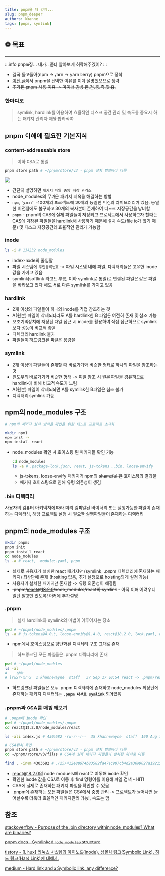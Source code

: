 ```yaml
---
title: pnpm을 더 깊게...
slug: pnpm_deeper
authors: khanne
tags: [pnpm, symlink]
---
```


## ⚽️ 목표

---

:::info pnpm쟝... 내가.. 좀더 알아보게 허락해주겠어?
:::

- 결국 돌고돌아(npm -> yarn -> yarn berry) pnpm으로 정착
- [이전 글](/2022-07-24/1.pnpm_yarn.mdx)에서 pnpm을 선택한 이유를 이미 설명했으므로 생략
- ~~추가된 pnpm 사용 이유 -> 마이너 감성 완.전.충.족.앗.흥.~~

<!--truncate-->

### 한마디로

> symlink, hardlink를 이용하여 효율적인 디스크 공간 관리 및 속도를 중요시 하는 패키지 관리자 ~~제일 합리적여~~

## pnpm 이해에 필요한 기본지식

### content-addressable store

> 이하 CSA로 통일

```bash
pnpm store path # ~/pnpm/store/v3 - pnpm 설치 방법마다 다름
```

![](https://iwannaberealnerd.notion.site/image/https%3A%2F%2Fs3-us-west-2.amazonaws.com%2Fsecure.notion-static.com%2F2781d7bb-0ca3-411b-9a76-19657b265c71%2FScreen_Shot_2022-09-18_at_11.22.55_PM.png?table=block&id=0b7f395b-8c58-4132-8109-42fbdefc7ec2&spaceId=35999598-bd0e-4e04-a70a-5396c69f115f&width=1510&userId=&cache=v2)

- 간단히 설명하면 `패키지 파일 중앙 저장 관리소`
- node_modules의 무거운 패키지 지옥을 해결하는 방법
- `npm`, `yarn`` -100개의 프로젝트에 30개의 동일한 버전의 라이브러리가 있음, 동일한 버전임에도 불구하고 30개의 복사본이 존재하여 디스크 저장공간을 낭비함
- `pnpm` - pnpm의 CAS에 실제 파일들이 저장되고 프로젝트에서 사용하고자 할때는 CAS에 저장된 파일들을 hardlink해 사용하기 때문에 설치 속도(file io가 없기 때문) 및 디스크 저장공간의 효율적인 관리가 가능함

### inode

```bash
ls -i # 138232 node_modules
```

- index-node의 줄임말
- 파일 시스템에 `주민등록번호` -> 파일 시스템 내에 파일, 디렉터리들은 고유한 inode 값을 가지고 있음
- symlink(softlink 라고도 부름, 이하 symlink로 통일)로 연결된 파일은 같은 파일을 바라보고 있다 해도 서로 다른 symlink를 가지고 있음

### hardlink

- 2개 이상의 파일들이 하나의 inode를 직접 참조하는 것
- A(원본) 파일이 삭제되더라도 A를 hardlink한 B 파일은 여전히 존재 및 참조 가능
- 보조기억장치에 저장된 파일 접근 시 inode를 활용하여 직접 접근하므로 symlink보다 성능이 비교적 좋음
- 디렉터리 hardlink 불가
- 파일들이 하드링크된 파일은 용량을

### symlink

- 2개 이상의 파일들이 존재할 때 바로가기와 비슷한 형태로 하나의 파일을 참조하는 것
- 윈도우의 바로가기와 비슷한 형태 -> 파일 참조 시 원본 파일을 경유하므로 hardlink에 비해 비교적 속도가 느림
- A(원본) 파일이 삭제되되면 A를 symlink한 B파일은 참조 불가
- 디렉터리 symlink 가능

## npm의 node_modules 구조

```bash
# npm의 패키지 설치 방식을 확인을 위한 테스트 프로젝트 초기화

mkdir npm1
npm init -y
npm install react
```

- node_modules 확인 시 호이스팅 된 패키지들 확인 가능

  ```bash
  cd node_modules
  ls -a # .package-lock.json, react, js-tokens ,.bin, loose-envify
  ```

  - js-tokens, loose-envify 패키지가 npm의 ~~shameful 한~~ 호이스팅의 결과물
  - 패키지 호이스팅으로 인해 유령 의존성이 생김

### .bin 디렉터리

사용자의 컴퓨터 아키텍쳐에 따라 미리 컴파일된 바이너리 또는 실행가능한 파일이 존재하는 디렉터리, 해당 프로젝트 실행 시 필요한 실행파일들이 존재하는 디렉터리

## pnpm의 node_modules 구조

```bash
mkdir pnpm1
pnpm init
pnpm install react
cd node_modules
ls -a # react, .modules.yaml, pnpm
```

- 실제로 사용자가 설치한 react 패키지만 (symlink, .pnpm 디렉터리에 존재하는 패키지) 최상단에 존재 (hositing 없음, 추가 설정으로 hoisting되게 설정 가능)
- 사용자가 설치한 패키지만 존재함 -> 유령 의존성이 해결됨
- ~~.pnpm/react@18.2.0/node_modules/react의 symlink~~ - 아직 이해 어려우니 일단 알고만 있도록! 아래에 추가설명

### .pnpm

> 실제 hardlink와 symlink의 마법이 이루어지는 장소

```bash
pwd # ~/pnpm1/node_modules/.pnpm
ls -a # js-tokens@4.0.0, loose-envify@1.4.0, react@18.2.0, lock.yaml, node_modules
```

- npm에서 호이스팅으로 평탄화된 디렉터리 구조 그대로 존재

> 하드링크된 모든 파일들은 .pnpm 디렉터리에 존재

```bash
pwd # ~/pnpm1/node_modules
ls -al
# ...생략
# lrwxr-xr-x  1 khannewayne  staff   37 Sep 17 10:54 react -> .pnpm/react@18.2.0/node_modules/react
```

- 하드링크된 파일들은 모두 .pnpm 디렉터리에 존재하고 node_modules 최상단에 존재하는 패키지 디렉터리는 **`.pnpm 내부로 symlink`** 되어있음

### .pnpm과 CSA를 매핑 해보기

```bash
# .pnpm에 inode 확인
pwd # ~/pnpm1/node_modules/.pnpm
cd react@18.2.0/node_modules/react

ls -ali index.js # 4303682 -rw-r--r--  35 khannewayne  staff  190 Aug 18 22:30 index.js

# CSA위치 확인
pnpm store path # ~/pnpm/store/v3 - pnpm 설치 방법마다 다름
cd ~/pnpm/store/v3/files # CSA에 실제 패키지 파일들이 설치된 위치로 이동

find . -inum 4303682 # ./25/412e88974b83582fa47ec907cb4d2a30b9027a19215609...
```

- react@18.2.0의 node_moduels에 react로 이동해 inode 확인
- 확인한 inode 값을 CSA로 이동 후 find 명령어를 이용해 파일 검색 - HIT!
- CSA에 실제로 존재하는 패키지 파일을 확인할 수 있음
- .pnpm에 존재하는 모든 파일들은 CSA에서 중앙 관리 -> 프로젝트가 늘어나면 늘어날수록 더욱더 효율적인 패키지관리 가능!, 속도는 덤

## 참조

[stackoverflow - Purpose of the .bin directory within node_modules? What are binaries?](https://stackoverflow.com/questions/55600026/purpose-of-the-bin-directory-within-node-modules-what-are-binaries)

[pnpm docs - Symlinked `node_modules` structure](https://pnpm.io/symlinked-node-modules-structure)

[tistory - [Linux] 리눅스 시스템의 아이노드(inode), 심볼릭 링크(Symbolic Link), 하드 링크(Hard Link)에 대해서.](https://i5i5.tistory.com/341)

[medium - Hard link and a Symbolic link, any difference?](https://blog.devgenius.io/hard-link-and-a-symbolic-link-any-difference-ef8b9bd61734)
